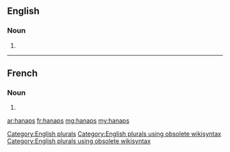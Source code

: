 ==English==

===Noun===
{{head|en}}

# {{plural of|hanap}}

[[Category:English plurals]][[Category:English plurals using obsolete wikisyntax]][[Category:English plurals using obsolete wikisyntax]]

----

==French==

===Noun===
{{head|fr|g=m-p}}

# {{plural of|hanap|lang=fr}}

[[ar:hanaps]]
[[fr:hanaps]]
[[mg:hanaps]]
[[my:hanaps]]